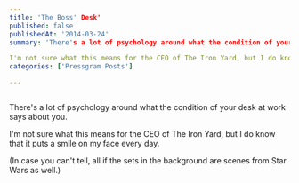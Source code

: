 ```yaml
---
title: 'The Boss' Desk'
published: false
publishedAt: '2014-03-24'
summary: 'There's a lot of psychology around what the condition of your desk at work says about you. 

I'm not sure what this means for the CEO of The Iron Yard, but I do know that it puts a smile on my face ev...'
categories: ['Pressgram Posts']

---
```


<Image src="/images/blog/the-boss-desk/wpid-53304905623eb3.87528218.jpg" alt="" width={800} height={600} />

There's a lot of psychology around what the condition of your desk at work says about you.

I'm not sure what this means for the CEO of The Iron Yard, but I do know that it puts a smile on my face every day.

(In case you can't tell, all if the sets in the background are scenes from Star Wars as well.)
